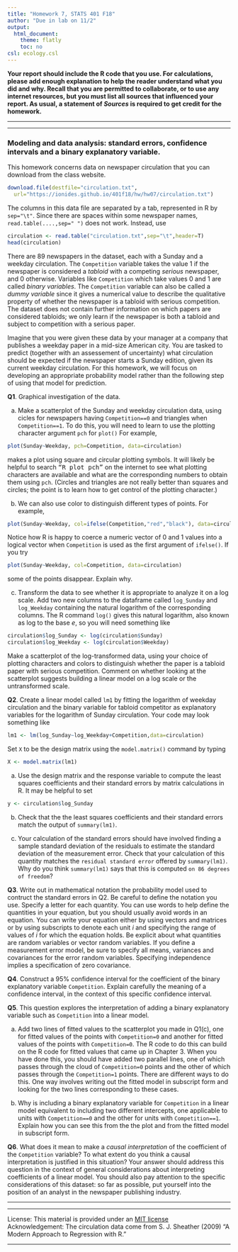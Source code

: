 ```yaml
---
title: "Homework 7, STATS 401 F18"
author: "Due in lab on 11/2"
output:
  html_document:
    theme: flatly
    toc: no
csl: ecology.csl
---
```



\newcommand\prob{\mathrm{P}}
\newcommand\E{\mathrm{E}}
\newcommand\mat[1]{\mathbb{#1}}
\renewcommand\vec[1]{\boldsymbol{\mathrm{#1}}}
\newcommand\xtranspose{{\mbox{\tiny \textsc{t}}}}
\newcommand\transpose{{\scriptscriptstyle \mathrm{T}}}
\newcommand\var{\mathrm{Var}}
\newcommand\sd{\mathrm{SD}}
\newcommand\sdSample{\mathrm{sd}}
\newcommand\varSample{\mathrm{var}}
\newcommand\cov{\mathrm{Cov}}
\newcommand\covSample{\mathrm{cov}}
\newcommand\corSample{\mathrm{cor}}
\newcommand\cor{\mathrm{Cor}}
\newcommand\normal{\mathrm{normal}}
\newcommand\iid{\mathrm{iid}}
\newcommand\MVN{\mathrm{MVN}}

**Your report should include the R code that you use. For calculations, please add enough explanation to help the reader understand what you did and why. Recall that you are permitted to collaborate, or to use any internet resources, but you must list all sources that influenced your report. As usual, a statement of _Sources_ is required to get credit for the homework.**

--------------

-------------

### Modeling and data analysis: standard errors, confidence intervals and a binary explanatory variable.

This homework concerns data on newspaper circulation that you can download from the class website.
```r
download.file(destfile="circulation.txt",
  url="https://ionides.github.io/401f18/hw/hw07/circulation.txt")
```
The columns in this data file are separated by a tab, represented in R by `sep="\t"`. Since there are spaces within some newspaper names, `read.table(....,sep=" ")` does not work. Instead, use
```r
circulation <- read.table("circulation.txt",sep="\t",header=T)
head(circulation)
```
There are 89 newspapers in the dataset, each with a Sunday and a weekday circulation. The `Competition` variable takes the value 1 if the newspaper is considered a *tabloid* with a competing *serious* newspaper, and 0 otherwise. Variables like `Competition` which take values 0 and 1 are called *binary variables*. The `Competition` variable can also be called a *dummy variable* since it gives a numerical value to describe the qualitative property of whether the newspaper is a tabloid with serious competition. The dataset does not contain further information on which papers are considered tabloids; we only learn if the newspaper is both a tabloid and subject to competition with a serious paper.

Imagine that you were given these data by your manager at a company that publishes a weekday paper in a mid-size American city. You are tasked to predict (together with an assessement of uncertainty) what circulation should be expected if the newspaper starts a Sunday edition, given its current weekday circulation. For this homework, we will focus on developing an appropriate probability model rather than the following step of using that model for prediction.

**Q1**. Graphical investigation of the data. 

(a) Make a scatterplot of the Sunday and weekday circulation data, using cicles for newspapers having `Competition==0` and triangles when `Competition==1`.
To do this, you will need to learn to use the plotting character argument `pch` for `plot()`
For example,
```r
plot(Sunday~Weekday, pch=Competition, data=circulation)
```
makes a plot using square and circular plotting symbols. It will likely be helpful to search <tt>"R plot pch"</tt> on the internet to see what plotting characters are available and what are the corresponding numbers to obtain them using `pch`. (Circles and triangles are not really better than squares and circles; the point is to learn how to get control of the plotting character.)

(b) We can also use color to distinguish different types of points. For example,
```r
plot(Sunday~Weekday, col=ifelse(Competition,"red","black"), data=circulation)
```
Notice how R is happy to coerce a numeric vector of 0 and 1 values into a logical vector when `Competition` is used as the first argument of `ifelse()`.
If you try
```r
plot(Sunday~Weekday, col=Competition, data=circulation)
```
some of the points disappear. Explain why.

(c) Transform the data to see whether it is appropriate to analyze it on a log scale. Add two new columns to the dataframe called `log_Sunday` and `log_Weekday` containing the natural logarithm of the corresponding columns. The R command `log()` gives this natural logarithm, also known as log to the base $e$, so you will need something like 
```r
circulation$log_Sunday <- log(circulation$Sunday)
circulation$log_Weekday <- log(circulation$Weekday)
```
Make a scatterplot of the log-transformed data, using your choice of plotting characters and colors to distinguish whether the paper is a  tabloid paper with serious competition. Comment on whether looking at the scatterplot suggests building a linear model on a log scale or the untransformed scale. 

**Q2**. Create a linear model called `lm1` by fitting the logarithm of weekday circulation and the binary variable for tabloid competitor as explanatory variables for the logarithm of  Sunday circulation. Your code may look something like
```r
lm1 <- lm(log_Sunday~log_Weekday+Competition,data=circulation)
```
Set `X` to be the design matrix using the `model.matrix()` command by typing
```r
X <- model.matrix(lm1)
```


(a) Use the design matrix and the response variable to compute the least squares coefficients and their standard errors by matrix calculations in R. It may be helpful to set
```r
y <- circulation$log_Sunday
```

(b) Check that the the least squares coefficients and their standard errors match the output of `summary(lm1)`. 

(c) Your calculation of the standard errors should have involved finding a sample standard deviation of the residuals to estimate the standard deviation of the measurement error. Check that your calculation of this quantity matches the `residual standard error` offered by `summary(lm1)`. Why do you think `summary(lm1)` says that this is computed `on 86 degrees of freedom`?

**Q3**. Write out in mathematical notation the probability model used to contruct the standard errors in Q2. Be careful to define the notation you use. Specify a letter for each quantity. You can use words to help define the quantities in your equation, but you should usually avoid words in an equation. 
You can write your equation either by using vectors and matrices or by using subscripts to denote each unit $i$ and specifying the range of values of $i$ for which the equation holds. 
Be explicit about what quantities are random variables or vector random variables. 
If you define a measurement error model, be sure to specify all means, variances and covariances for the error random variables. Specifying independence implies a specification of zero covariance. 

**Q4**. Construct a 95% confidence interval for the coefficient of the binary explanatory variable `Competition`. Explain carefully the meaning of a confidence interval, in the context of this specific confidence interval.

**Q5**. This question explores the interpretation of adding a binary explanatory variable such as `Competition` into a linear model.
 
(a) Add two lines of fitted values to the scatterplot you made in Q1(c), one for fitted values of the points with `Competition=0` and another for fitted values of the points with `Competition=0`. The R code to do this can build on the R code for fitted values that came up in Chapter 3. When you have done this, you should have added two parallel lines, one of which passes through the cloud of `Competition=0` points and the other of which passes through the `Competition=1` points. There are different ways to do this. One way involves writing out the fitted model in subscript form and looking for the two lines corresponding to these cases.

(b) Why is including a binary explanatory variable for `Competition` in a linear model equivalent to including two different intercepts, one applicable to units with `Competition==0` and the other for units with `Competition==1`. Explain how you can see this from the the plot and from the fitted model in subscript form.

**Q6**. What does it mean to make a *causal interpretation* of the coefficient of the `Competition` variable? To what extent do you think a causal interpretation is justified in this situation? Your answer should address this question in the context of general considerations about interpreting coefficients of a linear model. You should also pay attention to the specific considerations of this dataset: so far as possible, put yourself into the position of an analyst in the newspaper publishing industry.



--------------

-------------

License: This material is provided under an [MIT license](https://ionides.github.io/401w18/LICENSE)<br>
Acknowledgement: The circulation data come from S. J. Sheather (2009) "A Modern Approach to Regression with R."

------
